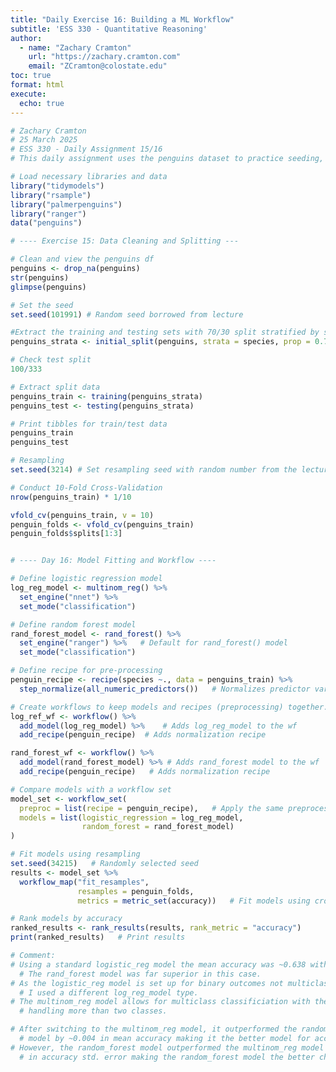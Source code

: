 ```yaml
---
title: "Daily Exercise 16: Building a ML Workflow"
subtitle: 'ESS 330 - Quantitative Reasoning'
author:
  - name: "Zachary Cramton"
    url: "https://zachary.cramton.com"
    email: "ZCramton@colostate.edu"
toc: true
format: html
execute:
  echo: true
---
```

```r
# Zachary Cramton
# 25 March 2025
# ESS 330 - Daily Assignment 15/16
# This daily assignment uses the penguins dataset to practice seeding, splitting and cross validation.

# Load necessary libraries and data
library("tidymodels")
library("rsample")
library("palmerpenguins")
library("ranger")
data("penguins")

# ---- Exercise 15: Data Cleaning and Splitting ---

# Clean and view the penguins df
penguins <- drop_na(penguins)
str(penguins)
glimpse(penguins)

# Set the seed
set.seed(101991) # Random seed borrowed from lecture

#Extract the training and testing sets with 70/30 split stratified by species.
penguins_strata <- initial_split(penguins, strata = species, prop = 0.7)

# Check test split
100/333

# Extract split data
penguins_train <- training(penguins_strata)
penguins_test <- testing(penguins_strata)

# Print tibbles for train/test data
penguins_train
penguins_test

# Resampling
set.seed(3214) # Set resampling seed with random number from the lecture

# Conduct 10-Fold Cross-Validation
nrow(penguins_train) * 1/10

vfold_cv(penguins_train, v = 10)
penguin_folds <- vfold_cv(penguins_train)
penguin_folds$splits[1:3]


# ---- Day 16: Model Fitting and Workflow ----

# Define logistic regression model
log_reg_model <- multinom_reg() %>% 
  set_engine("nnet") %>% 
  set_mode("classification")

# Define random forest model
rand_forest_model <- rand_forest() %>% 
  set_engine("ranger") %>%   # Default for rand_forest() model
  set_mode("classification")

# Define recipe for pre-processing
penguin_recipe <- recipe(species ~., data = penguins_train) %>% 
  step_normalize(all_numeric_predictors())   # Normalizes predictor vars for mean = 0 and variance = 1

# Create workflows to keep models and recipes (preprocessing) together.
log_ref_wf <- workflow() %>% 
  add_model(log_reg_model) %>%    # Adds log_reg_model to the wf
  add_recipe(penguin_recipe)  # Adds normalization recipe

rand_forest_wf <- workflow() %>% 
  add_model(rand_forest_model) %>% # Adds rand_forest model to the wf
  add_recipe(penguin_recipe)   # Adds normalization recipe

# Compare models with a workflow set
model_set <- workflow_set(
  preproc = list(recipe = penguin_recipe),   # Apply the same preprocessing (normalization) recipe to all models
  models = list(logistic_regression = log_reg_model, 
                random_forest = rand_forest_model)
)

# Fit models using resampling
set.seed(34215)   # Randomly selected seed
results <- model_set %>% 
  workflow_map("fit_resamples", 
               resamples = penguin_folds, 
               metrics = metric_set(accuracy))   # Fit models using cross validation

# Rank models by accuracy
ranked_results <- rank_results(results, rank_metric = "accuracy")
print(ranked_results)   # Print results

# Comment: 
# Using a standard logistic_reg model the mean accuracy was ~0.638 with poor stability. 
  # The rand_forest model was far superior in this case.
# As the logistic_reg model is set up for binary outcomes not multiclass classification,
  # I used a different log_reg_model type.
# The multinom_reg model allows for multiclass classificiation with the nnet engine 
  # handling more than two classes.

# After switching to the multinom_reg model, it outperformed the random_forest 
  # model by ~0.004 in mean accuracy making it the better model for accuracy.
# However, the random_forest model outperformed the multinom_reg model by ~0.002 
  # in accuracy std. error making the random_forest model the better choice for stability.
```

